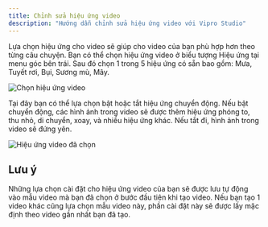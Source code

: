 ```yaml
---
title: Chỉnh sửa hiệu ứng video
description: "Hướng dẫn chỉnh sửa hiệu ứng video với Vipro Studio"
---
```


Lựa chọn hiệu ứng cho video sẽ giúp cho video của bạn phù hợp hơn theo từng câu chuyện. Bạn có thể chọn hiệu ứng video ở biểu tượng Hiệu ứng tại menu góc bên trái. Sau đó chọn 1 trong 5 hiệu ứng có sẵn bao gồm: Mưa, Tuyết rơi, Bụi, Sương mù, Mây.

<img
  src='/images/usage/video-editor/video-effect.jpg'
  alt='Chọn hiệu ứng video'
  className='rounded-lg'
/>

Tại đây bạn có thể lựa chọn bật hoặc tắt hiệu ứng chuyển động. Nếu bật chuyển động, các hình ảnh trong video sẽ được thêm hiệu ứng phóng to, thu nhỏ, di chuyển, xoay, và nhiều hiệu ứng khác. Nếu tắt đi, hình ảnh trong video sẽ đứng yên.

<img
  src='/images/usage/video-editor/video-effect-onoff.jpg'
  alt='Hiệu ứng video đã chọn'
  className='rounded-lg'
/>

## Lưu ý

Những lựa chọn cài đặt cho hiệu ứng video của bạn sẽ được lưu tự động vào mẫu video mà bạn đã chọn ở bước đầu tiên khi tạo video. Nếu bạn tạo 1 video khác cũng lựa chọn mẫu video này, phần cài đặt này sẽ được lấy mặc định theo video gần nhất bạn đã tạo.
